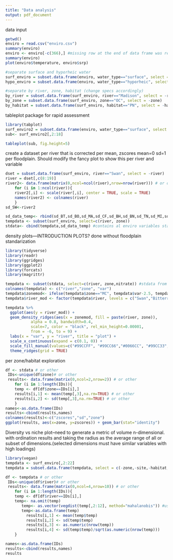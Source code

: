 ```yaml
---
title: "Data analysis"
output: pdf_document
---
```


data input
```r

getwd()
enviro = read.csv("enviro.csv")
summary(enviro)
enviro <- enviro[-c(366),] #missing row at the end of data frame was removed
summary(enviro)
plot(enviro$temperature, enviro$srp)

#separate surface and hyporheic water
surf_enviro = subset.data.frame(enviro, water_type=="surface", select = -water_type)
hypo_enviro = subset.data.frame(enviro, water_type=="hyporheic", select = -water_type)

#separate by river, zone, habitat (change specs accordingly)
by_river = subset.data.frame(surf_enviro, river=="Madison", select = -river)
by_zone = subset.data.frame(surf_enviro, zone=="OC", select = -zone)
by_habitat = subset.data.frame(surf_enviro, habitat=="PN", select = -habitat)


```

tableplot package for rapid assessment
```r
library(tabplot)
surf_enviro2 = subset.data.frame(enviro, water_type=="surface", select = c(-water_type,-Lat,-Lon,-benthic_type))
sub<- surf_enviro2[,2:18]

tableplot(sub, fig.height=5)


```

create a dataset per river that is corrected per mean, zscores mean=0 sd=1 per floodplain.
Should modify the fancy plot to show this per river and variable
```r

dset = subset.data.frame(surf_enviro, river=="Swan", select = -river)
river = dset[,c(8:19)]
river2<- data.frame(matrix(0,ncol=ncol(river),nrow=nrow(river))) # or other
    for (i in 1:ncol(river)){ 
    river2[,i] <- scale(river[,i], center = TRUE, scale = TRUE)
    names(river2) <- colnames(river)
    } 
sd_SW<-river2

sd_data_temp<- rbind(sd_BT,sd_BO,sd_MA,sd_CF,sd_BH,sd_BN,sd_TN,sd_MI,sd_MK,sd_SW)
tempdata <- subset(surf_enviro, select=c(river, zone)) 
stdata<- cbind(tempdata,sd_data_temp) #contains al enviro variables standarized by floodplain
```

density plots---INTRODUCTION PLOTS? done without floodplain standarization
```r
library(tidyverse)
library(readr)
library(ggridges)
library(ggplot2)
library(forcats)
library(magrittr)
```
```r
tempdata <- subset(stdata, select=c(river, zone,nitrate)) #stdata from previous section
colnames(tempdata) <- c("river","zone", "var")
tempdata$zonemod<- ifelse(tempdata$zone=="MC", tempdata$var-2.5, tempdata$var+2.5)
tempdata$river_mod <- factor(tempdata$river, levels = c("Swan","Bitterroot","Clark fork","Boulder","Madison","Big Hole","Big Horn", "Tongue", "Missouri", "Milk"))

tempdata %>%
  ggplot(aes(y = river_mod)) +
  geom_density_ridges(aes(x = zonemod, fill = paste(river, zone)), 
           alpha = 0.8, bandwidth=0.4, 
           scale=7, color = "black", rel_min_height=0.00001,
           from = -6, to = 9) +
  labs(x = "var", y = "river", title = "plot") +
  scale_x_continuous(expand = c(0.1, 0)) +
  scale_fill_manual(values=c("#99CCFF", "#99CC66","#0066CC", "#99CC33","#99CCFF", "#99CC66","#99CCFF", "#99CC66", "#0066CC", "#99CC33","#0066CC", "#99CC33","#99CCFF", "#99CC66","#0066CC", "#99CC33","#0066CC", "#99CC33","#99CCFF", "#99CC66"))+
  theme_ridges(grid = TRUE)
```



per zone/habitat exploration

```r
df <- stdata # or other
 IDs<-unique(df$zone)# or other
 results<- data.frame(matrix(0,ncol=2,nrow=2)) # or other
    for (i in 1:length(IDs)){ 
    temp <- df[df$zone==IDs[i],]
    results[i,1] <- mean(temp[,3],na.rm=TRUE) # or other
    results[i,2] <- sd(temp[,3],na.rm=TRUE) # or other
    }
names<-as.data.frame(IDs)
results<-cbind(results,names)
colnames(results)<-c("zscores","sd","zone")
ggplot(results, aes(x=zone, y=zscores)) + geom_bar(stat="identity")
```

Diversity vs niche plot--need to generate a metric of volume n-dimensional. with ordination results and taking the radius as the average range of all or subset of dimensions.(selected dimensions must have similar variables with high loadings)

```r
library(vegan)
tempdata <- surf_enviro[,2:22]
tempdata = subset.data.frame(tempdata, select = c(-zone,-site,-habitat,-Lat,-Lon,-m,-oxygen_sat,-conductivity,-time))

df <- tempdata # or other
 IDs<-unique(df$river)# or other
 results<- data.frame(matrix(0,ncol=4,nrow=10)) # or other
    for (i in 1:length(IDs)){ 
    temp <- df[df$river==IDs[i],]
    temp<- na.omit(temp)
       temp<- as.vector(vegdist(temp[,2:12], method="mahalanobis")) #using Mahalonobis distance
       temp<-as.data.frame(temp)
         results[i,1] <- mean(temp$temp)
         results[i,2] <- sd(temp$temp)
         results[i,3] <- as.numeric(nrow(temp))
         results[i,4] <- sd(temp$temp)/sqrt(as.numeric(nrow(temp)))
    }

names<-as.data.frame(IDs)
results<-cbind(results,names)
results

```




